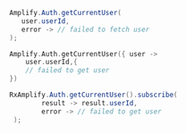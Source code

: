 <BlockSwitcher>
<Block name="Java">

```java
Amplify.Auth.getCurrentUser(
   user.userId,
   error -> // failed to fetch user
);
```
</Block>
<Block name="Kotlin">

```kotlin
Amplify.Auth.getCurrentUser({ user ->
    user.userId,{
    // failed to get user
})
```

</Block>
<Block name="RxJava">

```java
RxAmplify.Auth.getCurrentUser().subscribe(
        result -> result.userId,
        error -> // failed to get user
 );
```

</Block>
</BlockSwitcher>
